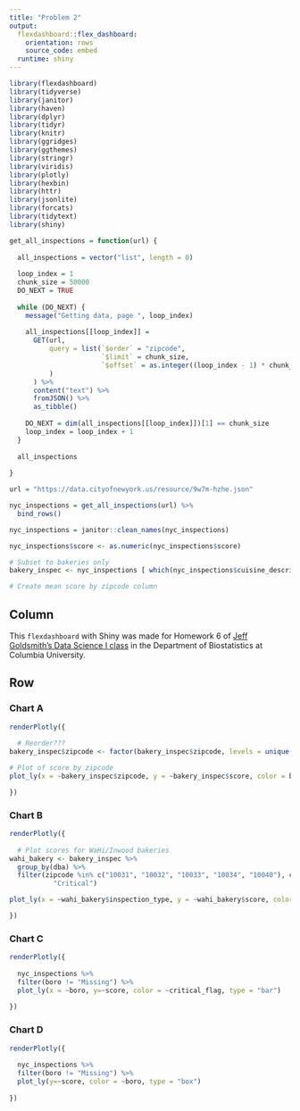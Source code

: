 ```yaml
---
title: "Problem 2"
output: 
  flexdashboard::flex_dashboard:
    orientation: rows
    source_code: embed
  runtime: shiny
---
```


```r
library(flexdashboard)
library(tidyverse)
library(janitor)
library(haven)
library(dplyr)
library(tidyr)
library(knitr)
library(ggridges)
library(ggthemes)
library(stringr)
library(viridis)
library(plotly)
library(hexbin)
library(httr)
library(jsonlite)
library(forcats)
library(tidytext)
library(shiny)
```

```r
get_all_inspections = function(url) {
  
  all_inspections = vector("list", length = 0)
  
  loop_index = 1
  chunk_size = 50000
  DO_NEXT = TRUE
  
  while (DO_NEXT) {
    message("Getting data, page ", loop_index)
    
    all_inspections[[loop_index]] = 
      GET(url,
          query = list(`$order` = "zipcode",
                       `$limit` = chunk_size,
                       `$offset` = as.integer((loop_index - 1) * chunk_size)
          )
      ) %>%
      content("text") %>%
      fromJSON() %>%
      as_tibble()
    
    DO_NEXT = dim(all_inspections[[loop_index]])[1] == chunk_size
    loop_index = loop_index + 1
  }
  
  all_inspections
  
}

url = "https://data.cityofnewyork.us/resource/9w7m-hzhe.json"

nyc_inspections = get_all_inspections(url) %>%
  bind_rows()

nyc_inspections = janitor::clean_names(nyc_inspections)

nyc_inspections$score <- as.numeric(nyc_inspections$score)

# Subset to bakeries only
bakery_inspec <- nyc_inspections [ which(nyc_inspections$cuisine_description == 'Bakery'), ] %>% select(-grade_date, -inspection_date, -phone, -record_date)

# Create mean score by zipcode column

```


Column {.sidebar}
-----------------------------------------------------------------------
This `flexdashboard` with Shiny was made for Homework 6 of [Jeff Goldsmith's Data Science I class](http://jeffgoldsmith.com/DSI/homework_6.html) in the Department of Biostatistics at Columbia University. 


Row {.tabset .tabset-fade } 
-----------------------------------------------------------------------

### Chart A

```r
renderPlotly({ 
  
  # Reorder???
bakery_inspec$zipcode <- factor(bakery_inspec$zipcode, levels = unique(bakery_inspec$zipcode)[order(bakery_inspec$score, decreasing = FALSE)])

# Plot of score by zipcode
plot_ly(x = ~bakery_inspec$zipcode, y = ~bakery_inspec$score, color = bakery_inspec$zipcode, type = "bar")

})
```


### Chart B

```r
renderPlotly({
  
  # Plot scores for WaHi/Inwood bakeries
wahi_bakery <- bakery_inspec %>%
  group_by(dba) %>%
  filter(zipcode %in% c("10031", "10032", "10033", "10034", "10040"), critical_flag == 
           "Critical")

plot_ly(x = ~wahi_bakery$inspection_type, y = ~wahi_bakery$score, color = ~wahi_bakery$inspection_type, type = "bar")

})
```

### Chart C

```r
renderPlotly({
  
  nyc_inspections %>%
  filter(boro != "Missing") %>% 
  plot_ly(x = ~boro, y=~score, color = ~critical_flag, type = "bar")
  
})
```


### Chart D

```r
renderPlotly({
  
  nyc_inspections %>%
  filter(boro != "Missing") %>%
  plot_ly(y=~score, color = ~boro, type = "box")
  
})
```

